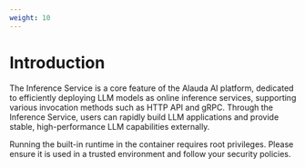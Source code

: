 ```yaml
---
weight: 10
---
```


# Introduction

The Inference Service is a core feature of the Alauda AI platform, dedicated to efficiently deploying LLM models as online inference services, supporting various invocation methods such as HTTP API and gRPC. Through the Inference Service, users can rapidly build LLM applications and provide stable, high-performance LLM capabilities externally.

<Directive type="warning">
Running the built-in runtime in the container requires root privileges. Please ensure it is used in a trusted environment and follow your security policies.
</Directive>

